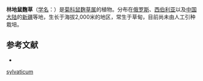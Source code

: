 {{Speciesbox
| name = 林地鼠麴草
| status = 
| status_system = 
| image = Gnaphalium sylvaticum 200807.jpg
| genus = Gnaphalium
| species = sylvaticum
| authority = L.
}}

'''林地鼠麴草'''（[[学名|学名]]：{{lang|la|''Gnaphalium sylvaticum''}}）是[[菊科|菊科]][[鼠麴草属|鼠麴草属]]的植物。分布在[[俄罗斯|俄罗斯]]、[[西伯利亚|西伯利亚]]以及[[中国大陆|中国大陆]]的[[新疆|新疆]]等地，生长于海拔2,000米的地区，常生于草甸，目前尚未由人工引种栽培。

== 参考文献 ==
<div class="references-small">
* {{cite web| url =http://www.bioinfo.cn/db05/KmzwSpecies.php?action=view&id=4620| title =林地鼠麴草| work =《中国高等植物数据库全库》| publisher =中国科学院微生物研究所| author =昆明植物研究所| accessdate =2009-02-25| deadurl =yes| archiveurl =https://web.archive.org/web/20160305061801/http://www.bioinfo.cn/db05/KmzwSpecies.php?action=view&id=4620| archivedate =2016-03-05}}
</div>
{{Taxonbar|from=Q1848151}}

[[Category:鼠麴草屬|sylvaticum]]


{{植物小作品}}